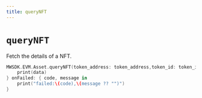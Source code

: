 ```yaml
---
title: queryNFT
---
```


# `queryNFT`
Fetch the details of a NFT.

```Swift
MWSDK.EVM.Asset.queryNFT(token_address: token_address,token_id: token_id) { data in
    print(data)
} onFailed: { code, message in
    print("failed:\(code),\(message ?? "")")
}
```